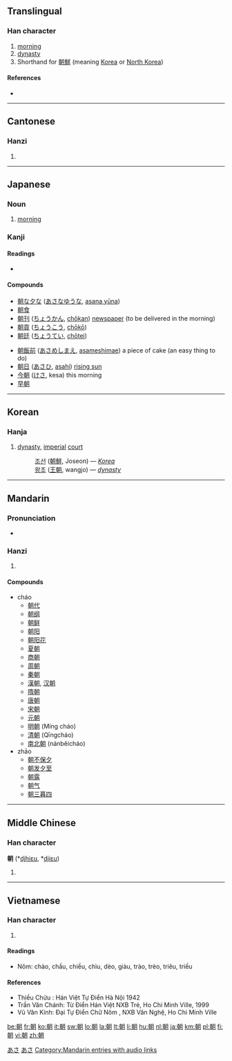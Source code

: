 ==Translingual==

===Han character===
{{Han char|rn=74|rad=月|as=08|sn=12|four=4742<sub>0</sub>|canj=十十月 (JJB)|ids=⿰[[車]][[月]]}}

# [[morning]]
# [[dynasty]]
# Shorthand for [[朝鮮]] (meaning [[Korea]] or [[North Korea]])

====References====
* {{Han ref|kx=0506.030|dkj=14374|dj=0885.070|hdz=32084.080|uh=671D|ud=26397|bh=B4C2|bd=46274}}

----

==Cantonese==

===Hanzi===
{{yue-hanzi|jyut=[[ciu4]], [[ziu1]]|y=[[chiu4]], [[jiu1]]}}

# {{defn|Cantonese|sort=月08}}

----

==Japanese==

===Noun===
{{ja-noun|k|hira=あさ|rom=asa}}

# [[morning]]

===Kanji===
{{ja-kanji|grade=2|rs=月08}}

====Readings====
* {{ja-readings|on=[[ちょう]] ([[chō]])|kun=[[あさ]] ([[asa]]), [[あした]] ([[ashita]]), [[あつまる]] ([[atsumaru]])|nanori=[[とも]]}}

====Compounds====
{{top2}}
* [[朝な夕な]] ([[あさなゆうな]], [[asana yūna]])
* [[朝食]]
* [[朝刊]] ([[ちょうかん]], [[chōkan]]) [[newspaper]] (to be delivered in the morning)
* [[朝貢]] ([[ちょうこう]], [[chōkō]])
* [[朝廷]] ([[ちょうてい]], [[chōtei]])
{{mid2}}
* [[朝飯前]] ([[あさめしまえ]], [[asameshimae]]) a piece of cake (an easy thing to do)
* [[朝日]] ([[あさひ]], [[asahi]]) [[rising sun]]
* [[今朝]] ([[けさ]], kesa) this morning
* [[早朝]]
{{bottom}}

[[Category:1000 Japanese basic words|あさ]]
[[Category:ja:Time|あさ]]

----

==Korean==

===Hanja===
{{ko-hanja|hangeul=[[조]]|eumhun=|rv=jo|mr=cho|y=co}}

# [[dynasty]], [[imperial]] [[court]]
#: [[조선]] ([[朝鮮]], Joseon) &mdash; ''[[Korea]]''
#: [[왕조]] ([[王朝]], wangjo) &mdash; ''[[dynasty]]''

----

==Mandarin==

===Pronunciation===
*{{audio|zh-cháo.ogg|audio}}

===Hanzi===
{{cmn-hanzi|pin=[[cháo]] ([[chao2]]), [[zhāo]] ([[zhao1]])|wg=[[ch'ao2|ch'ao<sup>2</sup>]], [[chao1|chao<sup>1</sup>]]}}

# {{defn|Mandarin|sort=月08}}

====Compounds====
* cháo
** [[朝代]]
** [[朝纲]]
** [[朝鲜]]
** [[朝阳]]
** [[朝阳花]]
** [[夏朝]]<!-- xia -->
** [[商朝]]<!-- shang -->
** [[周朝]]<!-- zhou -->
** [[秦朝]]<!-- qin -->
** [[漢朝]], [[汉朝]]<!-- han -->
** [[隋朝]]<!-- sui -->
** [[唐朝]]<!-- tang -->
** [[宋朝]]<!-- song -->
** [[元朝]]<!-- yuan -->
** [[明朝]] (Míng cháo)
** [[清朝]] (Qīngcháo)
** [[南北朝]] (nánběicháo)
* zhāo
** [[朝不保夕]]
** [[朝发夕至]]
** [[朝露]]
** [[朝气]]
** [[朝三暮四]]

[[Category:Mandarin entries with audio links]]

----

==Middle Chinese==

===Han character===
'''朝''' (*[[djhiɛu]], *[[djiɛu]])<!--asterisks signify that these are reconstructed pronunciations-->

# {{defn|Middle Chinese|sort=月08}}

----

==Vietnamese==

===Han character===
{{vi-hantu|triêu, triều|rs=月08}}

# {{defn|Vietnamese|sort=月08}}
====Readings====
* Nôm: chào, chầu, chiều, chìu, dèo, giàu, trào, trèo, triêu, triều

====References====
* Thiều Chửu : Hán Việt Tự Điển  Hà Nội 1942
* Trần Văn Chánh: Từ Điển Hán Việt NXB Trẻ, Ho Chi Minh Ville, 1999
* Vũ Văn Kính: Đại Tự Điển Chữ Nôm , NXB Văn Nghệ, Ho Chi Minh Ville

[[be:朝]]
[[fr:朝]]
[[ko:朝]]
[[it:朝]]
[[sw:朝]]
[[lo:朝]]
[[la:朝]]
[[lt:朝]]
[[li:朝]]
[[hu:朝]]
[[nl:朝]]
[[ja:朝]]
[[km:朝]]
[[pl:朝]]
[[fi:朝]]
[[vi:朝]]
[[zh:朝]]